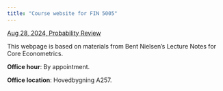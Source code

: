```yaml
---
title: "Course website for FIN 5005"
---
```


[Aug 28, 2024, Probability Review](Aug-28_Probability-Review.html) &nbsp;&nbsp;&nbsp;

This webpage is based on materials from Bent Nielsen’s Lecture Notes for Core Econometrics. 

**Office hour**: By appointment.

**Office location**: Hovedbygning A257.